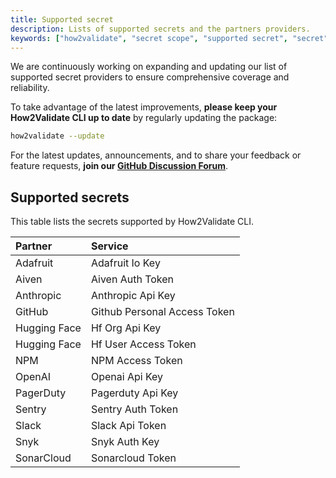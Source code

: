 ```yaml
---
title: Supported secret
description: Lists of supported secrets and the partners providers.
keywords: ["how2validate", "secret scope", "supported secret", "secret"]
---
```


<Note title="Note" >
  We are continuously working on expanding and updating our list of supported secret providers to ensure comprehensive coverage and reliability.
  
  To take advantage of the latest improvements, **please keep your How2Validate CLI up to date** by regularly updating the package:  
  ```bash
  how2validate --update 
  ```
  For the latest updates, announcements, and to share your feedback or feature requests, **join our [GitHub Discussion Forum](https://github.com/BlackPlums/how2validate/discussions)**.
</Note>

## Supported secrets

This table lists the secrets supported by How2Validate CLI.

| Partner                           | Service                      |
| :-------------------------------- | :--------------------------  |
| Adafruit                         | Adafruit Io Key            |
| Aiven                            | Aiven Auth Token           |
| Anthropic                        | Anthropic Api Key          |
| GitHub                           | Github Personal Access Token |
| Hugging Face                     | Hf Org Api Key             |
| Hugging Face                     | Hf User Access Token       |
| NPM                              | NPM Access Token           |
| OpenAI                           | Openai Api Key             |
| PagerDuty                        | Pagerduty Api Key          |
| Sentry                           | Sentry Auth Token          |
| Slack                            | Slack Api Token            |
| Snyk                             | Snyk Auth Key              |
| SonarCloud                       | Sonarcloud Token           |
